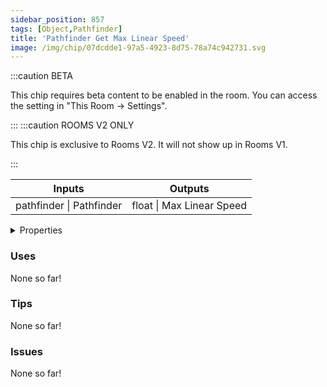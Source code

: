 ```yaml
---
sidebar_position: 857
tags: [Object,Pathfinder]
title: 'Pathfinder Get Max Linear Speed'
image: /img/chip/07dcdde1-97a5-4923-8d75-78a74c942731.svg
---
```




:::caution BETA

This chip requires beta content to be enabled in the room. You can access the setting in "This Room -> Settings".

:::
:::caution ROOMS V2 ONLY

This chip is exclusive to Rooms V2. It will not show up in Rooms V1.

:::


<IChip uuid="07dcdde1-97a5-4923-8d75-78a74c942731"/>

<table><thead><tr><th>Inputs</th><th>Outputs</th></tr></thead><tbody><tr><td>pathfinder | Pathfinder</td><td>float | Max Linear Speed</td></tr></tbody></table>

<details>
  <summary>Properties</summary>
  <div>
    <div>
    <table>
      <tbody>
        <tr>
          <td>Is beta required?</td>
          <td>Yes</td>
        </tr>
        <tr>
          <td>Is chip a trolling risk?</td>
          <td>No</td>
        </tr>
        <tr>
          <td>Is chip a role assignment risk?</td>
          <td>No</td>
        </tr>
        <tr>
          <td>Chip UUID</td>
          <td>07dcdde1-97a5-4923-8d75-78a74c942731</td>
        </tr>
        <tr>
          <td>Room availability</td>
          <td>Rooms V2 only</td>
        </tr>
      </tbody>
    </table>
    </div>
  </div>
</details>

### Uses

None so far!

### Tips

None so far!

### Issues

None so far!